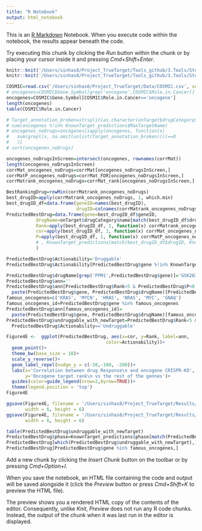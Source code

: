 ```yaml
---
title: "R Notebook"
output: html_notebook
---
```


This is an [R Markdown](http://rmarkdown.rstudio.com) Notebook. When you execute code within the notebook, the results appear beneath the code. 

Try executing this chunk by clicking the *Run* button within the chunk or by placing your cursor inside it and pressing *Cmd+Shift+Enter*. 

```r
knitr::knit('/Users/sinhas8/Project_TrueTarget/Tools_github/3.Tools/Step0_Write_Functions.Rmd')
knitr::knit('/Users/sinhas8/Project_TrueTarget/Tools_github/3.Tools/Step0B_Data_and_Libraries.Rmd')
```

```r
COSMIC=read.csv('/Users/sinhas8/Project_TrueTarget/Data/COSMIC.csv', sep='\t')
# oncogenes=COSMIC$Gene.Symbol[grep('oncogene',COSMIC$Role.in.Cancer)]
oncogenes=COSMIC$Gene.Symbol[COSMIC$Role.in.Cancer=='oncogene']
length(oncogenes)
table(COSMIC$Role.in.Cancer)
```
<!-- Undruggable oncogenes -->
```r
# Target_annotation_broken=strsplit(as.character(onTarget$drugCategory$target), split = ', ')
# sum(oncogenes %!in% KnownTarget_predictions$MaxTargetName)
# oncogenes_noDrugs=oncogenes[sapply(oncogenes, function(x)
#   sum(grepl(x, na.omit(unlist(Target_annotation_broken))))==0
#   )]
# sort(oncogenes_noDrugs)
```
<!-- Find drugs for a given gene -->
```r
oncogenes_noDrugsInScreen=intersect(oncogenes, rownames(corrMat))
length(oncogenes_noDrugsInScreen)
corrMat_oncogenes_noDrugs=corrMat[oncogenes_noDrugsInScreen,]
corrMatP_oncogenes_noDrugs=corrMat_FDR[oncogenes_noDrugsInScreen,]
corrMatrank_oncogenes_noDrugs=corrMat_rank[oncogenes_noDrugsInScreen,]
```

```r
BestRankingDrug=rowMin(corrMatrank_oncogenes_noDrugs)
best_drugID=apply(corrMatrank_oncogenes_noDrugs, 1, which.min)
best_drugID_df=data.frame(geneID=names(best_drugID),
                          drugID=colnames(corrMatrank_oncogenes_noDrugs)[best_drugID])
PredictedBestDrug=data.frame(gene=best_drugID_df$geneID,
           drugName=onTarget$drugCategory$name[match(best_drugID_df$drugID, onTarget$drugCategory$broad_id_trimmed)],
           Rank=apply(best_drugID_df, 1, function(x) corrMatrank_oncogenes_noDrugs[x[1],x[2]]),
           cor=apply(best_drugID_df, 1, function(x) corrMat_oncogenes_noDrugs[x[1],x[2]]),
           P=apply(best_drugID_df, 1, function(x) corrMatP_oncogenes_noDrugs[x[1],x[2]])
           # , KnownTarget_predictions[match(best_drugID_df$drugID, KnownTarget_predictions$drugBroadID),],
           )
```

```r
PredictedBestDrug$Actionability='Druggable'
PredictedBestDrug$Actionability[PredictedBestDrug$gene %!in% KnownTarget_predictions$MaxTargetName]='Undruggable'

PredictedBestDrug$drugName[grep('PPM1',PredictedBestDrug$gene)]='GSK2830371'
PredictedBestDrug$ann=''
PredictedBestDrug$ann[PredictedBestDrug$Rank<5 & PredictedBestDrug$P<0.05 ]=
  paste(PredictedBestDrug$gene, PredictedBestDrug$drugName)[PredictedBestDrug$Rank<5 & PredictedBestDrug$P<0.05 ]
famous_oncogenes=c('KRAS', 'MYCN', 'HRAS', 'NRAS', 'MYC', 'GNAQ')
famous_oncogenes_id=PredictedBestDrug$gene %in% famous_oncogenes
PredictedBestDrug$ann[famous_oncogenes_id]=
  paste(PredictedBestDrug$gene, PredictedBestDrug$drugName)[famous_oncogenes_id]
PredictedBestDrug$undruggable_with_newTarget=PredictedBestDrug$Rank<5 & PredictedBestDrug$P<0.05 &
  PredictedBestDrug$Actionability=='Undruggable'

Figure4E <-  ggplot(PredictedBestDrug, aes(x=cor, y=Rank, label=ann,
                                     color=Actionability))+
  geom_point()+
  theme_bw(base_size = 18)+
  scale_y_reverse()+
  geom_label_repel(nudge_y = c(-50,-100, -200))+
  labs(x='Correlation between drug Response\n and oncogene CRISPR-KO', 
       y='Oncogene target rank\n vs the rest of the gennes')+
  guides(color=guide_legend(nrow=2,byrow=TRUE))+
  theme(legend.position = 'top')
Figure4E
```

```r
ggsave(Figure4E, filename = '/Users/sinhas8/Project_TrueTarget/Results/Figure4E_v0.png',
       width = 6, height = 6)
ggsave(Figure4E, filename = '/Users/sinhas8/Project_TrueTarget/Results/Figure4E_v0.pdf',
       width = 6, height = 6)
```

```r
table(PredictedBestDrug$undruggable_with_newTarget)
PredictedBestDrug$phase=KnownTarget_predictions$phase[match(PredictedBestDrug$drugName, KnownTarget_predictions$drugName)]
PredictedBestDrug[which(PredictedBestDrug$undruggable_with_newTarget),]
PredictedBestDrug[PredictedBestDrug$gene %in% famous_oncogenes,]
```
Add a new chunk by clicking the *Insert Chunk* button on the toolbar or by pressing *Cmd+Option+I*.

When you save the notebook, an HTML file containing the code and output will be saved alongside it (click the *Preview* button or press *Cmd+Shift+K* to preview the HTML file). 

The preview shows you a rendered HTML copy of the contents of the editor. Consequently, unlike *Knit*, *Preview* does not run any R code chunks. Instead, the output of the chunk when it was last run in the editor is displayed.

